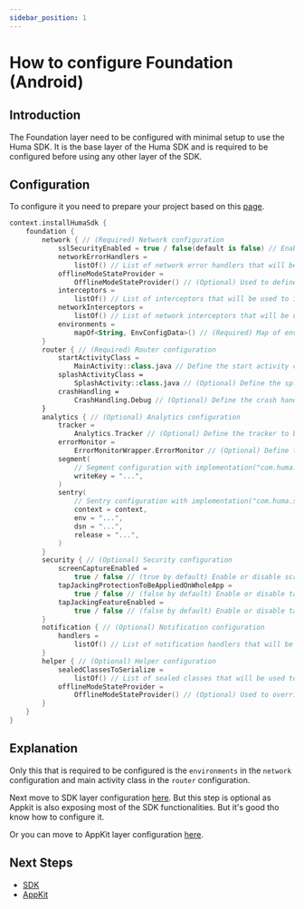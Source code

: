 ```yaml
---
sidebar_position: 1
---
```


# How to configure Foundation (Android)

## Introduction
The Foundation layer need to be configured with minimal setup to use the Huma SDK.
It is the base layer of the Huma SDK and is required to be configured before using any other layer
of the SDK.

## Configuration
To configure it you need to prepare your project based on this [page](../Getting%20Started/Android).

```kotlin
context.installHumaSdk {
    foundation {
        network { // (Required) Network configuration
            sslSecurityEnabled = true / false(default is false) // Enable or disable SSL security
            networkErrorHandlers =
                listOf() // List of network error handlers that will be used to respond on network errors
            offlineModeStateProvider =
                OfflineModeStateProvider() // (Optional) Used to define the offline mode availability
            interceptors =
                listOf() // List of interceptors that will be used to intercept network requests (OKHttp interceptors)
            networkInterceptors =
                listOf() // List of network interceptors that will be used to intercept network requests (OKHttp network interceptors)
            environments =
                mapOf<String, EnvConfigData>() // (Required) Map of environment configurations used for network requests
        }
        router { // (Required) Router configuration
            startActivityClass =
                MainActivity::class.java // Define the start activity class to open on push actions and navigation
            splashActivityClass =
                SplashActivity::class.java // (Optional) Define the splash activity class to open on push actions and navigation
            crashHandling =
                CrashHandling.Debug // (Optional) Define the crash handling mode, use None if you want to handle crashes by yourself
        }
        analytics { // (Optional) Analytics configuration
            tracker =
                Analytics.Tracker // (Optional) Define the tracker to be used for analytics events
            errorMonitor =
                ErrorMonitorWrapper.ErrorMonitor // (Optional) Define the error monitor to be used for error monitoring
            segment(
                // Segment configuration with implementation("com.huma.sdk:plugin-segment:+")
                writeKey = "...",
            )
            sentry(
                // Sentry configuration with implementation("com.huma.sdk:plugin-sentry:+")
                context = context,
                env = "...",
                dsn = "...",
                release = "...",
            )
        }
        security { // (Optional) Security configuration
            screenCaptureEnabled =
                true / false // (true by default) Enable or disable screen capture in Huma user flows
            tapJackingProtectionToBeAppliedOnWholeApp =
                true / false // (false by default) Enable or disable tapJacking protection in Huma user flows
            tapJackingFeatureEnabled =
                true / false // (false by default) Enable or disable tapJacking feature in Huma user flows
        }
        notification { // (Optional) Notification configuration
            handlers =
                listOf() // List of notification handlers that will be used to handle notifications from Huma Platform. Use only if you have custom notification from Huma Platform
        }
        helper { // (Optional) Helper configuration
            sealedClassesToSerialize =
                listOf() // List of sealed classes that will be used to serialize and deserialize data. Use only if you are having custom sealed classes in api response from Huma Platform
            offlineModeStateProvider =
                OfflineModeStateProvider() // (Optional) Used to override default offline mode availability provider
        }
    }
}
```
## Explanation
Only this that is required to be configured is the `environments` in the `network` configuration and
main activity class in the `router` configuration.

Next move to SDK layer configuration [here](../SDK/Android). But this step is optional as Appkit is
also exposing most of the SDK functionalities. But it's good tho know how to configure it.

Or you can move to AppKit layer configuration [here](../AppKit/Android).

## Next Steps

* [SDK](../SDK/Android)
* [AppKit](../AppKit/Android)
